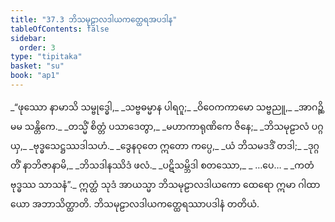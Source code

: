 ```yaml
---
title: "37.3 ဘိသမုဠာလဒါယကတ္ထေရအပဒါန"
tableOfContents: false
sidebar:
  order: 3
type: "tipitaka"
basket: "su"
book: "ap1"
---
```



<DynamicBreadcrumb />

<Division number="8" book="ap1" e="ch" v="20" p="331">

<Paragraph number="4044" type="verses" book="ap1">
_“ဖုဿော နာမာသိ သမ္ဗုဒ္ဓေါ,_  
_သဗ္ဗဓမ္မာန ပါရဂူ;_  
_ဝိဝေကကာမော သဗ္ဗညူ,_  
_အာဂဉ္ဆိ မမ သန္တိကေ._  

</Paragraph>

</Division>
<Division number="9" book="ap1" e="ch" v="20" p="331">

<Paragraph number="4045" type="verses" book="ap1">
_တသ္မိံ စိတ္တံ ပသာဒေတွာ,_  
_မဟာကာရုဏိကေ ဇိနေ;_  
_ဘိသမုဠာလံ ပဂ္ဂယှ,_  
_ဗုဒ္ဓသေဋ္ဌဿဒါသဟံ._  

</Paragraph>

</Division>
<Division number="10" book="ap1" e="ch" v="20" p="331">

<Paragraph number="4046" type="verses" book="ap1">
_ဒွေနဝုတေ ဣတော ကပ္ပေ,_  
_ယံ ဘိသမဒဒိံ တဒါ;_  
_ဒုဂ္ဂတိံ နာဘိဇာနာမိ,_  
_ဘိသဒါနဿိဒံ ဖလံ._  

</Paragraph>

</Division>
<Division number="11" book="ap1" e="ch" v="20" p="331">

<Paragraph number="4047" type="verses" book="ap1">
_ပဋိသမ္ဘိဒါ စတဿော,_  
_ …ပေ… _  
_ကတံ ဗုဒ္ဓဿ သာသနံ”._  

</Paragraph>

<Paragraph number="4048" book="ap1">
ဣတ္ထံ သုဒံ အာယသ္မာ ဘိသမုဠာလဒါယကော ထေရော ဣမာ ဂါထာယော အဘာသိတ္ထာတိ.

</Paragraph>
</Division>

<Paragraph number="4049" type="center" book="ap1">
ဘိသမုဠာလဒါယကတ္ထေရဿာပဒါနံ တတိယံ.
</Paragraph>